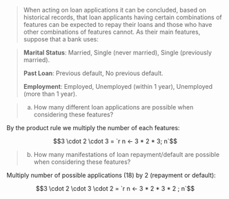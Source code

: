> When acting on loan applications it can be concluded, based on historical records, that loan applicants having certain combinations of features can be expected to repay their loans and those who have other combinations of features cannot. As their main features, suppose that a bank uses:

> **Marital Status**: Married, Single (never married), Single (previously married).
> 
> **Past Loan**: Previous default, No previous default.
>
> **Employment**: Employed, Unemployed (within 1 year), Unemployed (more than 1 year).

> (a) How many different loan applications are possible when considering these features?

By the product rule we multiply the number of each features:

$$3 \cdot 2 \cdot 3 = `r n <- 3 * 2 * 3; n`$$


> (b) How many manifestations of loan repayment/default are possible when considering these features?

Multiply number of possible applications (18) by 2 (repayment or default):

$$3 \cdot 2 \cdot 3 \cdot 2 = `r n <- 3 * 2 * 3 * 2 ; n`$$